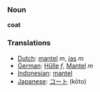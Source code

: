 === Noun ===
'''coat'''

=== Translations ===
*[[Dutch]]: [[mantel]] ''m'', [[jas]] ''m''
*[[German]]: [[Hülle]] ''f'', [[Mantel]] ''m''
*[[Indonesian]]: [[mantel]]
*[[Japanese]]: [[コート]] (kōto)